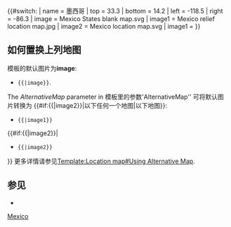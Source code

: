 {{#switch:{{{1}}}
| name    = 墨西哥
| top     = 33.3
| bottom  = 14.2
| left    = -118.5
| right   = -86.3
| image   = Mexico States blank map.svg
| image1  = Mexico relief location map.jpg
| image2  = Mexico location map.svg
| image1 = 
}}<noinclude><!--
--
-- The above switch-statement branches by text in parameter #1,
-- returning the associated value after each equals sign ("=").
-->
{{Location map/Info}}
{{Documentation}}

== 如何置换上列地图 ==
模板的默认图片为'''image''':
*<tt>{{{{PAGENAME}}|image}}</tt>.
The ''AlternativeMap'' parameter in 模板{{t1|Location map}}里的参数'AlternativeMap'' 可将默认图片转换为 {{#if:{{{{PAGENAME}}|image2}}|以下任何一个地图|以下地图}}:
*<tt>{{{{PAGENAME}}|image1}}</tt>
{{#if:{{{{PAGENAME}}|image2}}|
*<tt>{{{{PAGENAME}}|image2}}</tt>
}}
更多详情请参见[[Template:Location map#Using Alternative Map]].

== 参见 ==
* {{t1|Location map Mexico relief}}


[[Category:墨西哥地理位置图| ]]
[[Category:地理位置圖模板|Mexico]]
</noinclude>